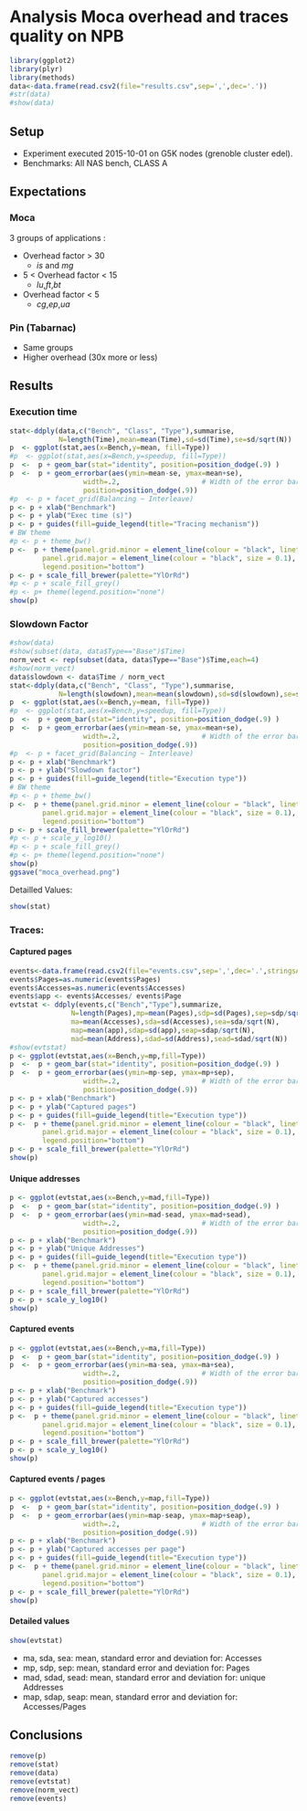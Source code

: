 Analysis Moca overhead and traces quality on NPB
================================================


```r
library(ggplot2)
library(plyr)
library(methods)
data<-data.frame(read.csv2(file="results.csv",sep=',',dec='.'))
#str(data)
#show(data)
```

Setup
-----

+ Experiment executed 2015-10-01 on G5K nodes (grenoble cluster edel).
+ Benchmarks: All NAS bench, CLASS A

Expectations
-------------

### Moca

3 groups of applications :

+ Overhead factor > 30
    + *is* and *mg*
+ 5 < Overhead factor < 15
    +  *lu*,*ft*,*bt*
+ Overhead factor < 5
    + *cg*,*ep*,*ua*

### Pin (Tabarnac)

+ Same groups
+ Higher overhead (30x more or less)

Results
-------

###   Execution time

```r
stat<-ddply(data,c("Bench", "Class", "Type"),summarise,
            N=length(Time),mean=mean(Time),sd=sd(Time),se=sd/sqrt(N))
p  <- ggplot(stat,aes(x=Bench,y=mean, fill=Type))
#p  <- ggplot(stat,aes(x=Bench,y=speedup, fill=Type))
p  <-  p + geom_bar(stat="identity", position=position_dodge(.9) )
p  <-  p + geom_errorbar(aes(ymin=mean-se, ymax=mean+se),
                  width=.2,                    # Width of the error bars
                  position=position_dodge(.9))
#p  <- p + facet_grid(Balancing ~ Interleave)
p <- p + xlab("Benchmark")
p <- p + ylab("Exec time (s)")
p <- p + guides(fill=guide_legend(title="Tracing mechanism"))
# BW theme
#p <- p + theme_bw()
p <-  p + theme(panel.grid.minor = element_line(colour = "black", linetype="dashed", size = 0.1),
        panel.grid.major = element_line(colour = "black", size = 0.1),
        legend.position="bottom")
p <- p + scale_fill_brewer(palette="YlOrRd")
#p <- p + scale_fill_grey()
#p <- p+ theme(legend.position="none")
show(p)

```

### Slowdown Factor

```r
#show(data)
#show(subset(data, data$Type=="Base")$Time)
norm_vect <- rep(subset(data, data$Type=="Base")$Time,each=4)
#show(norm_vect)
data$slowdown <- data$Time / norm_vect
stat<-ddply(data,c("Bench", "Class", "Type"),summarise,
            N=length(slowdown),mean=mean(slowdown),sd=sd(slowdown),se=sd/sqrt(N))
p  <- ggplot(stat,aes(x=Bench,y=mean, fill=Type))
#p  <- ggplot(stat,aes(x=Bench,y=speedup, fill=Type))
p  <-  p + geom_bar(stat="identity", position=position_dodge(.9) )
p  <-  p + geom_errorbar(aes(ymin=mean-se, ymax=mean+se),
                  width=.2,                    # Width of the error bars
                  position=position_dodge(.9))
#p  <- p + facet_grid(Balancing ~ Interleave)
p <- p + xlab("Benchmark")
p <- p + ylab("Slowdown factor")
p <- p + guides(fill=guide_legend(title="Execution type"))
# BW theme
#p <- p + theme_bw()
p <-  p + theme(panel.grid.minor = element_line(colour = "black", linetype="dashed", size = 0.1),
        panel.grid.major = element_line(colour = "black", size = 0.1),
        legend.position="bottom")
p <- p + scale_fill_brewer(palette="YlOrRd")
#p <- p + scale_y_log10()
#p <- p + scale_fill_grey()
#p <- p+ theme(legend.position="none")
show(p)
ggsave("moca_overhead.png")
```
Detailled Values:

```r
show(stat)
```



### Traces:


#### Captured pages

```r
events<-data.frame(read.csv2(file="events.csv",sep=',',dec='.',stringsAsFactors=FALSE))
events$Pages=as.numeric(events$Pages)
events$Accesses=as.numeric(events$Accesses)
events$app <- events$Accesses/ events$Page
evtstat <- ddply(events,c("Bench","Type"),summarize,
               N=length(Pages),mp=mean(Pages),sdp=sd(Pages),sep=sdp/sqrt(N),
               ma=mean(Accesses),sda=sd(Accesses),sea=sda/sqrt(N),
               map=mean(app),sdap=sd(app),seap=sdap/sqrt(N),
               mad=mean(Address),sdad=sd(Address),sead=sdad/sqrt(N))
#show(evtstat)
p <- ggplot(evtstat,aes(x=Bench,y=mp,fill=Type))
p  <-  p + geom_bar(stat="identity", position=position_dodge(.9) )
p  <-  p + geom_errorbar(aes(ymin=mp-sep, ymax=mp+sep),
                  width=.2,                    # Width of the error bars
                  position=position_dodge(.9))
p <- p + xlab("Benchmark")
p <- p + ylab("Captured pages")
p <- p + guides(fill=guide_legend(title="Execution type"))
p <-  p + theme(panel.grid.minor = element_line(colour = "black", linetype="dashed", size = 0.1),
        panel.grid.major = element_line(colour = "black", size = 0.1),
        legend.position="bottom")
p <- p + scale_fill_brewer(palette="YlOrRd")
show(p)
```

#### Unique addresses

```r
p <- ggplot(evtstat,aes(x=Bench,y=mad,fill=Type))
p  <-  p + geom_bar(stat="identity", position=position_dodge(.9) )
p  <-  p + geom_errorbar(aes(ymin=mad-sead, ymax=mad+sead),
                  width=.2,                    # Width of the error bars
                  position=position_dodge(.9))
p <- p + xlab("Benchmark")
p <- p + ylab("Unique Addresses")
p <- p + guides(fill=guide_legend(title="Execution type"))
p <-  p + theme(panel.grid.minor = element_line(colour = "black", linetype="dashed", size = 0.1),
        panel.grid.major = element_line(colour = "black", size = 0.1),
        legend.position="bottom")
p <- p + scale_fill_brewer(palette="YlOrRd")
p <- p + scale_y_log10()
show(p)

```



#### Captured events

```r
p <- ggplot(evtstat,aes(x=Bench,y=ma,fill=Type))
p  <-  p + geom_bar(stat="identity", position=position_dodge(.9) )
p  <-  p + geom_errorbar(aes(ymin=ma-sea, ymax=ma+sea),
                  width=.2,                    # Width of the error bars
                  position=position_dodge(.9))
p <- p + xlab("Benchmark")
p <- p + ylab("Captured accesses")
p <- p + guides(fill=guide_legend(title="Execution type"))
p <-  p + theme(panel.grid.minor = element_line(colour = "black", linetype="dashed", size = 0.1),
        panel.grid.major = element_line(colour = "black", size = 0.1),
        legend.position="bottom")
p <- p + scale_fill_brewer(palette="YlOrRd")
p <- p + scale_y_log10()
show(p)

```


#### Captured events / pages

```r
p <- ggplot(evtstat,aes(x=Bench,y=map,fill=Type))
p  <-  p + geom_bar(stat="identity", position=position_dodge(.9) )
p  <-  p + geom_errorbar(aes(ymin=map-seap, ymax=map+seap),
                  width=.2,                    # Width of the error bars
                  position=position_dodge(.9))
p <- p + xlab("Benchmark")
p <- p + ylab("Captured accesses per page")
p <- p + guides(fill=guide_legend(title="Execution type"))
p <-  p + theme(panel.grid.minor = element_line(colour = "black", linetype="dashed", size = 0.1),
        panel.grid.major = element_line(colour = "black", size = 0.1),
        legend.position="bottom")
p <- p + scale_fill_brewer(palette="YlOrRd")
show(p)
```

#### Detailed values

```r
show(evtstat)
```

+ ma, sda, sea:  mean, standard error and deviation for: Accesses
+ mp, sdp, sep:  mean, standard error and deviation for: Pages
+ mad, sdad, sead:  mean, standard error and deviation for: unique Addresses
+ map, sdap, seap:  mean, standard error and deviation for: Accesses/Pages

Conclusions
-----------

```r
remove(p)
remove(stat)
remove(data)
remove(evtstat)
remove(norm_vect)
remove(events)
```
